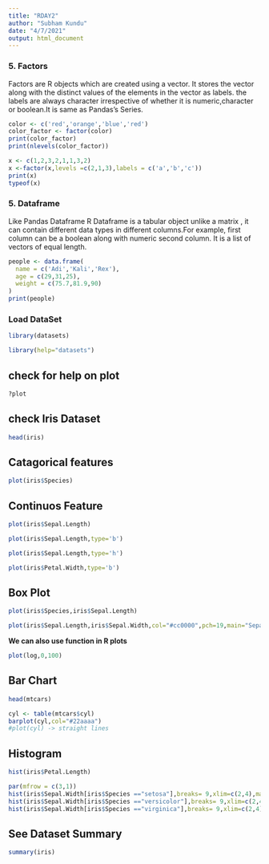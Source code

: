 ```yaml
---
title: "RDAY2"
author: "Subham Kundu"
date: "4/7/2021"
output: html_document
---
```

### 5. Factors
Factors are R objects which are created using a vector. It stores the vector along with the distinct values of the elements in the vector as labels. the labels are always character irrespective of whether it is numeric,character or boolean.It is same as Pandas's Series.
```r
color <- c('red','orange','blue','red')
color_factor <- factor(color)
print(color_factor)
print(nlevels(color_factor))
```

```r
x <- c(1,2,3,2,1,1,3,2)
x <-factor(x,levels =c(2,1,3),labels = c('a','b','c'))
print(x)
typeof(x)
```

### 5. Dataframe
Like Pandas Dataframe R Dataframe is a tabular object unlike a matrix , it can contain different data types in different columns.For example, first column can be a boolean along with numeric second column. It is a list of vectors of equal length.
```r
people <- data.frame(
  name = c('Adi','Kali','Rex'),
  age = c(29,31,25),
  weight = c(75.7,81.9,90)
)
print(people)
```
### Load DataSet
```r
library(datasets)
```


```r
library(help="datasets") 
```

## check for help on plot
```r
?plot
```
## check Iris Dataset
```r
head(iris)
```
## Catagorical features

```r
plot(iris$Species)
```
## Continuos Feature
```r
plot(iris$Sepal.Length)
```

```r
plot(iris$Sepal.Length,type='b')
```
```r
plot(iris$Sepal.Length,type='h')
```

```r
plot(iris$Petal.Width,type='b')
```

## Box Plot
```r
plot(iris$Species,iris$Sepal.Length)
```
```r
plot(iris$Sepal.Length,iris$Sepal.Width,col="#cc0000",pch=19,main="Sepal length vs Sepal width",xlab="Sepal length",ylab = "Sepal width")
```
**We can also use function in R plots**
```r
plot(log,0,100)
```
## Bar Chart
```r
head(mtcars)
```
```r
cyl <- table(mtcars$cyl)
barplot(cyl,col="#22aaaa")
#plot(cyl) -> straight lines
```
## Histogram
```r
hist(iris$Petal.Length)
```
```r
par(mfrow = c(3,1))
hist(iris$Sepal.Width[iris$Species =="setosa"],breaks= 9,xlim=c(2,4),main = "Setosa Petal",xlab= "Setosa Sepal Width")
hist(iris$Sepal.Width[iris$Species =="versicolor"],breaks= 9,xlim=c(2,4),main = "Versicolor Petal",xlab= "Setosa Sepal Width")
hist(iris$Sepal.Width[iris$Species =="virginica"],breaks= 9,xlim=c(2,4),main = "Virginica Petal",xlab= "Setosa Sepal Width")
```
## See Dataset Summary
```r
summary(iris)
```

